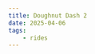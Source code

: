 ```yaml
---
title: Doughnut Dash 2
date: 2025-04-06
tags:
    - rides
---
```




<Ride 
    instagramUrl="https://www.instagram.com/p/DHmtIAZsIHo/" 
    routeUrl="https://www.strava.com/routes/3336382274166578188"
/>
